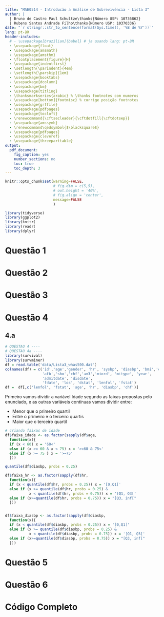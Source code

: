 ```yaml
---
title: "MAE0514 - Introducão a Análise de Sobrevivência - Lista 3"
author: |
  | Bruno de Castro Paul Schultze\thanks{Número USP: 10736862}
  | Rubens Santos Andrade Filho\thanks{Número USP: 10370336}
date: "`r stringr::str_to_sentence(format(Sys.time(), '%B de %Y'))`"
lang: pt-BR
header-includes:
  # - \usepackage[brazilian]{babel} # ja usando lang: pt-BR
  - \usepackage{float}
  - \usepackage{amsmath}
  - \usepackage{amsthm}
  - \floatplacement{figure}{H}
  - \usepackage{indentfirst}
  - \setlength{\parindent}{4em}
  - \setlength{\parskip}{1em}
  - \usepackage{booktabs}
  - \usepackage{dcolumn}
  - \usepackage{bm}
  - \usepackage{titling}
  - \thanksmarkseries{arabic} % \thanks footnotes com numeros
  - \usepackage[bottom]{footmisc} % corrige posição footnotes
  - \usepackage{grffile}
  - \usepackage{pdfpages}
  - \usepackage{tocloft}
  - \renewcommand{\cftsecleader}{\cftdotfill{\cftdotsep}}
  - \usepackage{amssymb}
  - \renewcommand\qedsymbol{$\blacksquare$}
  - \usepackage{pdfpages}
  - \usepackage{cleveref}
  - \usepackage{threeparttable}
output:
  pdf_document: 
    fig_caption: yes
    number_sections: no
    toc: true
    toc_depth: 3
---
```


\pagebreak

\newcommand\invisiblesection[1]{%
  \refstepcounter{section}%
  \addcontentsline{toc}{section}{#1}%
  \sectionmark{#1}}

```r
knitr::opts_chunk$set(warning=FALSE, 
                      # fig.dim = c(5,5),
                      # out.height = '40%',
                      # fig.align = 'center',
                      message=FALSE
                      )

library(tidyverse)
library(ggplot2)
library(knitr)
library(readr)
library(dplyr)


```

\clearpage

# Questão 1

# Questão 2

# Questão 3

# Questão 4 

## 4.a

```r
# QUESTAO 4 ----
# QUESTAO 4a ----
library(survival)
library(survminer)
df = read.table('data/Lista3_whas500.dat')
colnames(df) = c('id','age','gender', 'hr', 'sysbp', 'diasbp', 'bmi','cvd',
                 'afb','sho','chf','av3','miord', 'mitype', 'year', 
                 'admitdate', 'disdate', 
                 'fdate', 'los', 'dstat', 'lenfol', 'fstat')
df =  df[,c('lenfol', 'fstat', 'age', 'hr', 'diasbp', 'chf')]
```

Primeiro vamos dividir a variável Idade segundo as faixas propostas pelo enunciado, e as outras variáveis contínuas vamos dividir entre:

* Menor que o primeiro quartil
* Entre o primeiro e o terceiro quartis
* Maior que o terceiro quartil

```r

# criando faixas de idade
df$faixa_idade <- as.factor(sapply(df$age,
  function(x){
  if (x < 60) x = '60<'
  else if (x >= 60 & x < 75) x = '>=60 & 75<'
  else if (x >= 75 ) x = '>=75'
  }))

quantile(df$diasbp, probs = 0.25)

df$faixa_hr <- as.factor(sapply(df$hr,
  function(x){
  if (x < quantile(df$hr, probs = 0.25)) x = '[0,Q1['
  else if (x >= quantile(df$hr, probs = 0.25) & 
           x < quantile(df$hr, probs = 0.75)) x = '[Q1, Q3['
  else if (x>=quantile(df$hr, probs = 0.75)) x = "[Q3, inf["
  }))


df$faixa_diasbp <- as.factor(sapply(df$diasbp,
  function(x){
  if (x < quantile(df$diasbp, probs = 0.25)) x = '[0,Q1['
  else if (x >= quantile(df$diasbp, probs = 0.25) & 
           x < quantile(df$diasbp, probs = 0.75)) x = '[Q1, Q3['
  else if (x>=quantile(df$diasbp, probs = 0.75)) x = "[Q3, inf["
  }))
```

# Questão 5

# Questão 6

# Código Completo

```r
```
